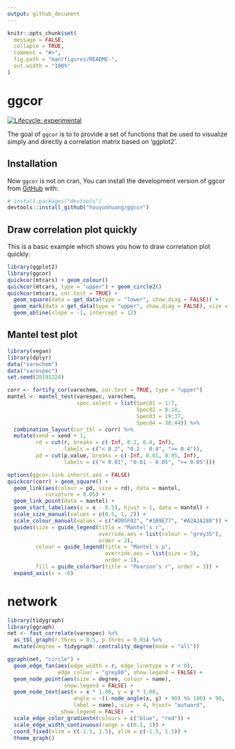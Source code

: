 ```yaml
---
output: github_document
---
```


```r
knitr::opts_chunk$set(
  message = FALSE,
  collapse = TRUE,
  comment = "#>",
  fig.path = "man/figures/README-",
  out.width = "100%"
)
```

# ggcor
<!-- badges: start -->
[![Lifecycle: experimental](https://img.shields.io/badge/lifecycle-experimental-orange.svg)](https://www.tidyverse.org/lifecycle/#experimental)
<!-- badges: end -->

The goal of `ggcor` is to to provide a set of functions that be used to visualize simply and directly a correlation matrix based on 'ggplot2'.

## Installation

Now `ggcor` is not on cran, You can install the development version of ggcor from [GitHub](https://github.com/) with:

``` r
# install.packages("devtools")
devtools::install_github("houyunhuang/ggcor")
```
## Draw correlation plot quickly

This is a basic example which shows you how to draw correlation plot quickly:

```r
library(ggplot2)
library(ggcor)
quickcor(mtcars) + geom_colour()
quickcor(mtcars, type = "upper") + geom_circle2()
quickcor(mtcars, cor.test = TRUE) +
  geom_square(data = get_data(type = "lower", show.diag = FALSE)) +
  geom_mark(data = get_data(type = "upper", show.diag = FALSE), size = 2.5) +
  geom_abline(slope = -1, intercept = 12)
```

## Mantel test plot

```r
library(vegan)
library(dplyr)
data("varechem")
data("varespec")
set.seed(20191224)

corr <- fortify_cor(varechem, cor.test = TRUE, type = "upper")
mantel <- mantel_test(varespec, varechem,
                      spec.select = list(Spec01 = 1:7,
                                         Spec02 = 8:18,
                                         Spec03 = 19:37,
                                         Spec04 = 38:44)) %>% 
  combination_layout(cor_tbl = corr) %>% 
  mutate(xend = xend + 1,
         rd = cut(r, breaks = c(-Inf, 0.2, 0.4, Inf),
                  labels = c("< 0.2", "0.2 - 0.4", ">= 0.4")),
         pd = cut(p.value, breaks = c(-Inf, 0.01, 0.05, Inf),
                  labels = c("< 0.01", "0.01 - 0.05", ">= 0.05")))

options(ggcor.link.inherit.aes = FALSE)
quickcor(corr) + geom_square() +
  geom_link(aes(colour = pd, size = rd), data = mantel,
            curvature = 0.05) +
  geom_link_point(data = mantel) +
  geom_start_label(aes(x = x - 0.5), hjust = 1, data = mantel) +
  scale_size_manual(values = c(0.5, 1, 2)) +
  scale_colour_manual(values = c("#D95F02", "#1B9E77", "#A2A2A288")) +
  guides(size = guide_legend(title = "Mantel's r",
                             override.aes = list(colour = "grey35"), 
                             order = 2),
         colour = guide_legend(title = "Mantel's p", 
                               override.aes = list(size = 3), 
                               order = 1),
         fill = guide_colorbar(title = "Pearson's r", order = 3)) +
  expand_axis(x = -6)
```

# network

```r
library(tidygraph)
library(ggraph)
net <- fast_correlate(varespec) %>% 
  as_tbl_graph(r.thres = 0.5, p.thres = 0.05) %>% 
  mutate(degree = tidygraph::centrality_degree(mode = "all"))

ggraph(net, "circle") + 
  geom_edge_fan(aes(edge_width = r, edge_linetype = r < 0), 
                edge_colour = "grey80", show.legend = FALSE) +
  geom_node_point(aes(size = degree, colour = name), 
                  show.legend = FALSE) +
  geom_node_text(aes(x = x * 1.08, y = y * 1.08, 
                     angle = -((-node_angle(x, y) + 90) %% 180) + 90, 
                     label = name), size = 4, hjust= "outward",
                 show.legend = FALSE)  +
  scale_edge_color_gradientn(colours = c("blue", "red")) +
  scale_edge_width_continuous(range = c(0.1, 1)) +
  coord_fixed(xlim = c(-1.5, 1.5), ylim = c(-1.5, 1.5)) +
  theme_graph()

```


